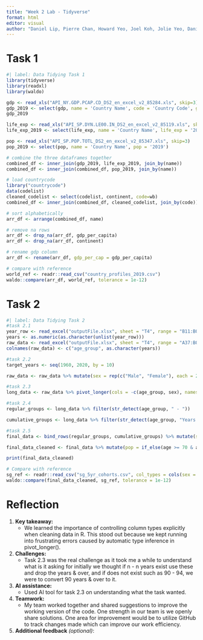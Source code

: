 ```yaml
---
title: "Week 2 Lab - Tidyverse"
format: html
editor: visual
author: "Daniel Lip, Pierre Chan, Howard Yeo, Joel Koh, Jolie Yeo, Danish Dol"
---
```


# Task 1

```r
#| label: Data Tidying Task 1
library(tidyverse)
library(readxl)
library(waldo)

gdp <- read_xls("API_NY.GDP.PCAP.CD_DS2_en_excel_v2_85284.xls", skip=3)
gdp_2019 <- select(gdp, name = 'Country Name', code = 'Country Code', gdp_per_capita = '2019')
gdp_2019

life_exp <- read_xls("API_SP.DYN.LE00.IN_DS2_en_excel_v2_85119.xls", skip=3)
life_exp_2019 <- select(life_exp, name = 'Country Name', life_exp = '2019')

pop <- read_xls("API_SP.POP.TOTL_DS2_en_excel_v2_85347.xls", skip=3)
pop_2019 <- select(pop, name = 'Country Name', pop = '2019')

# combine the three dataframes together
combined_df <- inner_join(gdp_2019, life_exp_2019, join_by(name))
combined_df <- inner_join(combined_df, pop_2019, join_by(name))

# load countrycode
library("countrycode")
data(codelist)
cleaned_codelist <- select(codelist, continent, code=wb)
combined_df <- inner_join(combined_df, cleaned_codelist, join_by(code))

# sort alphabetically
arr_df <- arrange(combined_df, name)

# remove na rows
arr_df <- drop_na(arr_df, gdp_per_capita)
arr_df <- drop_na(arr_df, continent)

# rename gdp column
arr_df <- rename(arr_df, gdp_per_cap = gdp_per_capita)

# compare with reference
world_ref <- readr::read_csv("country_profiles_2019.csv")
waldo::compare(arr_df, world_ref, tolerance = 1e-12)
```

# Task 2

```R
#| label: Data Tidying Task 2
#task 2.1
year_row <- read_excel("outputFile.xlsx", sheet = "T4", range = "B11:BQ11", col_names = FALSE)
years <- as.numeric(as.character(unlist(year_row)))
raw_data <- read_excel("outputFile.xlsx", sheet = "T4", range = "A37:BQ86", col_names = FALSE)
colnames(raw_data) <- c("age_group", as.character(years))

#task 2.2
target_years <- seq(1960, 2020, by = 10)

raw_data <- raw_data %>% mutate(sex = rep(c("Male", "Female"), each = 25)) %>% mutate(across(-c(age_group, sex), as.numeric)) %>% select(age_group, sex, all_of(as.character(target_years)))

#task 2.3
long_data <- raw_data %>% pivot_longer(cols = -c(age_group, sex), names_to = "year", values_to = "pop") %>% mutate(year = as.numeric(year), age_group = case_when(str_detect(age_group, "Years & Over") ~ paste0(str_extract(age_group, "^\\d+"), " - ", as.numeric(str_extract(age_group, "^\\d+")) + 4), TRUE ~ age_group), age = as.numeric(str_extract(age_group, "^\\d+")))

#task 2.4
regular_groups <- long_data %>% filter(str_detect(age_group, " - "))

cumulative_groups <- long_data %>% filter(str_detect(age_group, "Years & Over")) %>% mutate(age_group = paste0(str_extract(age_group, "^\\d+"), " - ", as.numeric(str_extract(age_group, "^\\d+")) + 4))

#task 2.5
final_data <- bind_rows(regular_groups, cumulative_groups) %>% mutate(sex = factor(sex, levels = c("Male", "Female"))) %>% select(age, sex, year, pop, age_group) %>% filter(!is.na(pop), !is.na(age), !is.na(sex), !is.na(year)) %>% arrange(age, sex, year)

final_data_cleaned <- final_data %>% mutate(pop = if_else(age >= 70 & age <= 74, pmax(pop, max(pop[age >= 70 & age <= 74 & str_detect(age_group, "Years & Over")], na.rm = TRUE), na.rm = TRUE), pop)) %>% distinct(age, sex, year, .keep_all = TRUE) %>% select(-age_group) %>% arrange(age, sex, year)

print(final_data_cleaned)

# Compare with reference
sg_ref <- readr::read_csv("sg_5yr_cohorts.csv", col_types = cols(sex = col_factor(levels = c("Male", "Female"))))
waldo::compare(final_data_cleaned, sg_ref, tolerance = 1e-12)

```

# Reflection

1.  **Key takeaway:**
    -   We learned the importance of controlling column types explicitly when cleaning data in R. This stood out because we kept running into frustrating errors caused by automatic type inference in pivot_longer().
2.  **Challenges:**
    -   Task 2.3 was the real challenge as it took me a while to understand what is it asking for initially we thought if n - n years exist use these and drop the years & over, and if does not exist such as 90 - 94, we were to convert 90 years & over to it.
3.  **AI assistance:**
    -   Used AI tool for task 2.3 on understanding what the task wanted.
4.  **Teamwork:**
    -   My team worked together and shared suggestions to improve the working version of the code. One strength in our team is we openly share solutions. One area for improvement would be to utilize GitHub to track changes made which can improve our work efficiency.
5.  **Additional feedback** *(optional)*:
